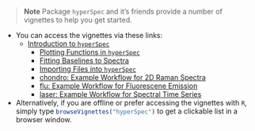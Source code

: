 
> **Note**  <a name = "abt-vigs"></a>
Package `hyperSpec` and it's friends provide a number of vignettes to help you get started.

* You can access the vignettes via these links:
  * [Introduction to `hyperSpec`](http://cbeleites.github.io/hyperSpec/articles/hyperSpec.html)
	* [Plotting Functions in `hyperSpec`](http://cbeleites.github.io/hyperSpec/articles/plotting.html)
	* [Fitting Baselines to Spectra](http://cbeleites.github.io/hyperSpec/articles/baseline.html)
	* [Importing Files into `hyperSpec`](http://cbeleites.github.io/hyperSpec/articles/fileio.html)
	* [chondro: Example Workflow for 2D Raman Spectra](http://cbeleites.github.io/hyperSpec/articles/chondro.html)
	* [flu: Example Workflow for Fluorescene Emission](http://cbeleites.github.io/hyperSpec/articles/flu.html)
	* [laser: Example Workflow for Spectral Time Series](http://cbeleites.github.io/hyperSpec/articles/laser.html)
* Alternatively, if you are offline or prefer accessing the vignettes with `R`, simply type `browseVignettes("hyperSpec")`{.r} to get a clickable list in a browser window.
